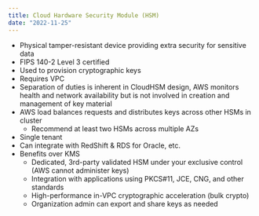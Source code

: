 ```yaml
---
title: Cloud Hardware Security Module (HSM)
date: "2022-11-25"
---
```


- Physical tamper-resistant device providing extra security for sensitive data
- FIPS 140-2 Level 3 certified
- Used to provision cryptographic keys
- Requires VPC
- Separation of duties is inherent in CloudHSM design, AWS monitors health and network availability but is not involved in creation and management of key material
- AWS load balances requests and distributes keys across other HSMs in cluster
  - Recommend at least two HSMs across multiple AZs
- Single tenant
- Can integrate with RedShift & RDS for Oracle, etc.
- Benefits over KMS
  - Dedicated, 3rd-party validated HSM under your exclusive control (AWS cannot administer keys)
  - Integration with applications using PKCS#11, JCE, CNG, and other standards
  - High-performance in-VPC cryptographic acceleration (bulk crypto)
  - Organization admin can export and share keys as needed
